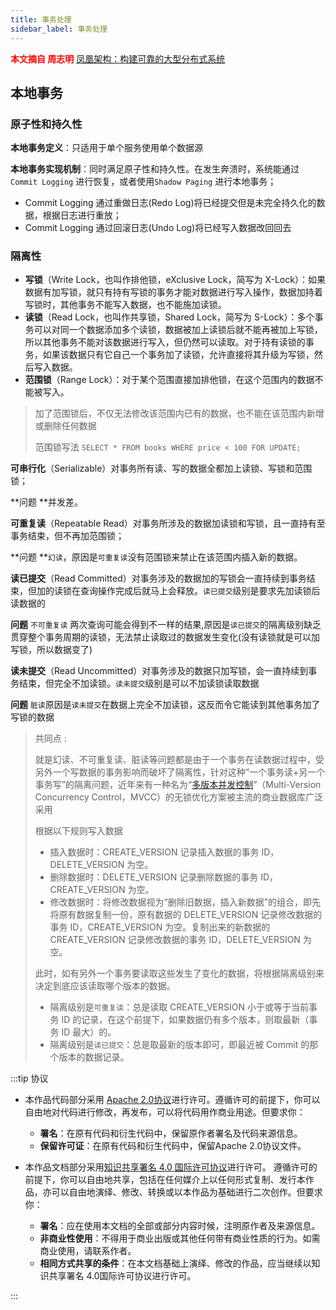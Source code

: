 ```yaml
---
title: 事务处理
sidebar_label: 事务处理
---
```


<font color='red'>**本文摘自 周志明** [凤凰架构：构建可靠的大型分布式系统](https://icyfenix.cn/introduction/about-book.html)</font>

## 本地事务

### 原子性和持久性

**本地事务定义**：只适用于单个服务使用单个数据源

**本地事务实现机制**：同时满足原子性和持久性。在发生奔溃时，系统能通过`Commit Logging` 进行恢复，或者使用`Shadow Paging` 进行本地事务；

- Commit Logging 通过重做日志(Redo Log)将已经提交但是未完全持久化的数据，根据日志进行重放；
- Commit Logging 通过回滚日志(Undo Log)将已经写入数据改回回去

### 隔离性

- **写锁**（Write Lock，也叫作排他锁，eXclusive Lock，简写为 X-Lock）：如果数据有加写锁，就只有持有写锁的事务才能对数据进行写入操作，数据加持着写锁时，其他事务不能写入数据，也不能施加读锁。
- **读锁**（Read Lock，也叫作共享锁，Shared Lock，简写为 S-Lock）：多个事务可以对同一个数据添加多个读锁，数据被加上读锁后就不能再被加上写锁，所以其他事务不能对该数据进行写入，但仍然可以读取。对于持有读锁的事务，如果该数据只有它自己一个事务加了读锁，允许直接将其升级为写锁，然后写入数据。
- **范围锁**（Range Lock）：对于某个范围直接加排他锁，在这个范围内的数据不能被写入。

> 加了范围锁后，不仅无法修改该范围内已有的数据，也不能在该范围内新增或删除任何数据
>
> 范围锁写法 `SELECT * FROM books WHERE price < 100 FOR UPDATE;`

**可串行化**（Serializable）对事务所有读、写的数据全都加上读锁、写锁和范围锁；

**问题 **并发差。

**可重复读**（Repeatable Read）对事务所涉及的数据加读锁和写锁，且一直持有至事务结束，但不再加范围锁；

**问题 **`幻读`，原因是`可重复读`没有范围锁来禁止在该范围内插入新的数据。

**读已提交**（Read Committed）对事务涉及的数据加的写锁会一直持续到事务结束，但加的读锁在查询操作完成后就马上会释放。`读已提交`级别是要求先加读锁后读数据的

**问题** `不可重复读` 两次查询可能会得到不一样的结果,原因是`读已提交`的隔离级别缺乏贯穿整个事务周期的读锁，无法禁止读取过的数据发生变化(没有读锁就是可以加写锁，所以数据变了)

**读未提交**（Read Uncommitted）对事务涉及的数据只加写锁，会一直持续到事务结束，但完全不加读锁。`读未提交`级别是可以不加读锁读取数据

**问题** `脏读`原因是`读未提交`在数据上完全不加读锁，这反而令它能读到其他事务加了写锁的数据

>  共同点 :
>
> 就是幻读、不可重复读、脏读等问题都是由于一个事务在读数据过程中，受另外一个写数据的事务影响而破坏了隔离性，针对这种“一个事务读+另一个事务写”的隔离问题，近年来有一种名为“[多版本并发控制](https://en.wikipedia.org/wiki/Multiversion_concurrency_control)”（Multi-Version Concurrency Control，MVCC）的无锁优化方案被主流的商业数据库广泛采用
>
> 根据以下规则写入数据
>
> - 插入数据时：CREATE_VERSION 记录插入数据的事务 ID，DELETE_VERSION 为空。
> - 删除数据时：DELETE_VERSION 记录删除数据的事务 ID，CREATE_VERSION 为空。
> - 修改数据时：将修改数据视为“删除旧数据，插入新数据”的组合，即先将原有数据复制一份，原有数据的 DELETE_VERSION 记录修改数据的事务 ID，CREATE_VERSION 为空。复制出来的新数据的 CREATE_VERSION 记录修改数据的事务 ID，DELETE_VERSION 为空。
>
> 此时，如有另外一个事务要读取这些发生了变化的数据，将根据隔离级别来决定到底应该读取哪个版本的数据。
>
> - 隔离级别是`可重复读`：总是读取 CREATE_VERSION 小于或等于当前事务 ID 的记录，在这个前提下，如果数据仍有多个版本，则取最新（事务 ID 最大）的。
> - 隔离级别是`读已提交`：总是取最新的版本即可，即最近被 Commit 的那个版本的数据记录。


:::tip 协议

- 本作品代码部分采用 [Apache 2.0协议](https://www.apache.org/licenses/LICENSE-2.0)进行许可。遵循许可的前提下，你可以自由地对代码进行修改，再发布，可以将代码用作商业用途。但要求你：
  - **署名**：在原有代码和衍生代码中，保留原作者署名及代码来源信息。
  - **保留许可证**：在原有代码和衍生代码中，保留Apache 2.0协议文件。

- 本作品文档部分采用[知识共享署名 4.0 国际许可协议](http://creativecommons.org/licenses/by/4.0/)进行许可。 遵循许可的前提下，你可以自由地共享，包括在任何媒介上以任何形式复制、发行本作品，亦可以自由地演绎、修改、转换或以本作品为基础进行二次创作。但要求你：
  - **署名**：应在使用本文档的全部或部分内容时候，注明原作者及来源信息。
  - **非商业性使用**：不得用于商业出版或其他任何带有商业性质的行为。如需商业使用，请联系作者。
  - **相同方式共享的条件**：在本文档基础上演绎、修改的作品，应当继续以知识共享署名 4.0国际许可协议进行许可。

:::
